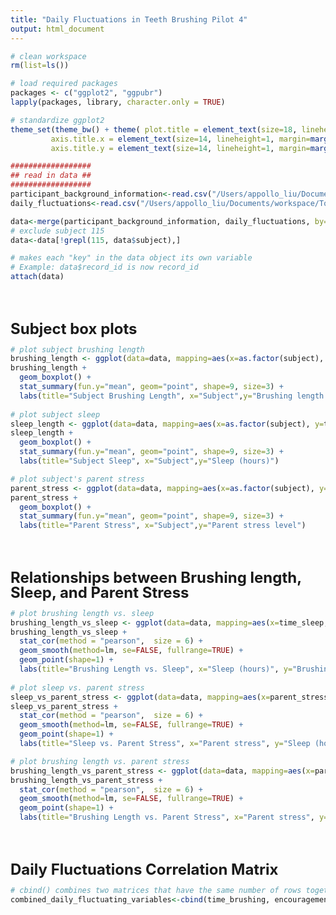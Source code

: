 ```yaml
---
title: "Daily Fluctuations in Teeth Brushing Pilot 4"
output: html_document
---
```


<style type="text/css">
h1 {
  font-size: 36px;
  margin-top: 60px;
  margin-bottom: 30px;
}

h2 {
  font-size: 28px;

}

h3 {
  font-size: 24px;
  padding-top: 30px;
  margin-bottom: 0px;
  text-align: left !important;
}

h4 {
  font-size: 16px;
}

h5 {
 font-size: 14px;
}

p {
  font-size: 12px;
  text-align: left;
  line-height: 1;
}

h1, h2, h3, h4, h5, h6 {
  text-align: center;
  line-height: 1;
}

.p-text-align-right {
  text-align: right !important;
}

</style>

```r
# clean workspace
rm(list=ls())

# load required packages
packages <- c("ggplot2", "ggpubr")
lapply(packages, library, character.only = TRUE)

# standardize ggplot2
theme_set(theme_bw() + theme( plot.title = element_text(size=18, lineheight=1, margin=margin(b=15, t=30), hjust = 0.5),
         axis.title.x = element_text(size=14, lineheight=1, margin=margin(t=15)),
         axis.title.y = element_text(size=14, lineheight=1, margin=margin(r=15))))

##################
## read in data ##
##################
participant_background_information<-read.csv("/Users/appollo_liu/Documents/workspace/Tooth_Brushing/data/parent_q_clean_n19.csv", header=TRUE)
daily_fluctuations<-read.csv("/Users/appollo_liu/Documents/workspace/Tooth_Brushing/data/pilot_041919_merged_n19.csv", header=TRUE)

data<-merge(participant_background_information, daily_fluctuations, by="subject")
# exclude subject 115
data<-data[!grepl(115, data$subject),]

# makes each "key" in the data object its own variable
# Example: data$record_id is now record_id
attach(data)
```

### Subject box plots

```r
# plot subject brushing length
brushing_length <- ggplot(data=data, mapping=aes(x=as.factor(subject), y=time_brushing))
brushing_length +
  geom_boxplot() +
  stat_summary(fun.y="mean", geom="point", shape=9, size=3) +
  labs(title="Subject Brushing Length", x="Subject",y="Brushing length (seconds)")
  
# plot subject sleep
sleep_length <- ggplot(data=data, mapping=aes(x=as.factor(subject), y=time_sleep))
sleep_length +
  geom_boxplot() +
  stat_summary(fun.y="mean", geom="point", shape=9, size=3) +
  labs(title="Subject Sleep", x="Subject",y="Sleep (hours)")

# plot subject's parent stress
parent_stress <- ggplot(data=data, mapping=aes(x=as.factor(subject), y=parent_stress))
parent_stress +
  geom_boxplot() +
  stat_summary(fun.y="mean", geom="point", shape=9, size=3) +
  labs(title="Parent Stress", x="Subject",y="Parent stress level")
```

### Relationships between Brushing length, Sleep, and Parent Stress

```r
# plot brushing length vs. sleep
brushing_length_vs_sleep <- ggplot(data=data, mapping=aes(x=time_sleep, y=time_brushing, color=as.factor(subject)))
brushing_length_vs_sleep +
  stat_cor(method = "pearson",  size = 6) +
  geom_smooth(method=lm, se=FALSE, fullrange=TRUE) +
  geom_point(shape=1) +
  labs(title="Brushing Length vs. Sleep", x="Sleep (hours)", y="Brushing length (seconds)", color="Subject")
  
# plot sleep vs. parent stress
sleep_vs_parent_stress <- ggplot(data=data, mapping=aes(x=parent_stress, y=time_sleep, color=as.factor(subject)))
sleep_vs_parent_stress +
  stat_cor(method = "pearson",  size = 6) +
  geom_smooth(method=lm, se=FALSE, fullrange=TRUE) +
  geom_point(shape=1) +
  labs(title="Sleep vs. Parent Stress", x="Parent stress", y="Sleep (hours)", color="Subject")

# plot brushing length vs. parent stress
brushing_length_vs_parent_stress <- ggplot(data=data, mapping=aes(x=parent_stress, y=time_brushing, color=as.factor(subject)))
brushing_length_vs_parent_stress +
  stat_cor(method = "pearson",  size = 6) +
  geom_smooth(method=lm, se=FALSE, fullrange=TRUE) +
  geom_point(shape=1) +
  labs(title="Brushing Length vs. Parent Stress", x="Parent stress", y="Brushing length (seconds)", color="Subject")
```

### Daily Fluctuations Correlation Matrix

```r
# cbind() combines two matrices that have the same number of rows together
combined_daily_fluctuating_variables<-cbind(time_brushing, encouragement, parent_stress, parent_mood, child_mood, time_sleep, time_sleep_nonap)
```
